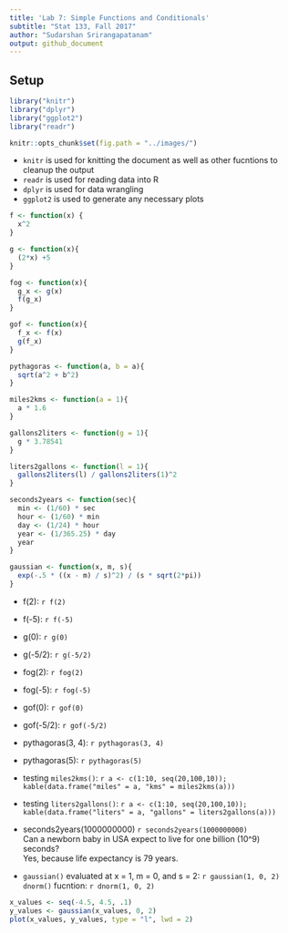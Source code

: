 ```yaml
---
title: 'Lab 7: Simple Functions and Conditionals'
subtitle: "Stat 133, Fall 2017"
author: "Sudarshan Srirangapatanam"
output: github_document
---
```


## Setup

```r
library("knitr")
library("dplyr")
library("ggplot2")
library("readr")

knitr::opts_chunk$set(fig.path = "../images/")
```

+ `knitr` is used for knitting the document as well as other fucntions to cleanup the output
+ `readr` is used for reading data into R
+ `dplyr` is used for data wrangling
+ `ggplot2` is used to generate any necessary plots

```r
f <- function(x) {
  x^2
}

g <- function(x){
  (2*x) +5
}

fog <- function(x){
  g_x <- g(x)
  f(g_x)
}

gof <- function(x){
  f_x <- f(x)
  g(f_x)
}

pythagoras <- function(a, b = a){
  sqrt(a^2 + b^2)
}

miles2kms <- function(a = 1){
  a * 1.6
}

gallons2liters <- function(g = 1){
  g * 3.78541
}

liters2gallons <- function(l = 1){
  gallons2liters(l) / gallons2liters(1)^2
}

seconds2years <- function(sec){
  min <- (1/60) * sec
  hour <- (1/60) * min
  day <- (1/24) * hour
  year <- (1/365.25) * day
  year
}

gaussian <- function(x, m, s){
  exp(-.5 * ((x - m) / s)^2) / (s * sqrt(2*pi))
}
```

+ f(2): `r f(2)`
+ f(-5): `r f(-5)`

+ g(0): `r g(0)`
+ g(-5/2): `r g(-5/2)`

+ fog(2): `r fog(2)`
+ fog(-5): `r fog(-5)`

+ gof(0): `r gof(0)`
+ gof(-5/2): `r gof(-5/2)`

+ pythagoras(3, 4): `r pythagoras(3, 4)`
+ pythagoras(5): `r pythagoras(5)`

+ testing `miles2kms()`:
`r a <- c(1:10, seq(20,100,10)); kable(data.frame("miles" = a, "kms" = miles2kms(a)))`

+ testing `liters2gallons()`:
`r a <- c(1:10, seq(20,100,10)); kable(data.frame("liters" = a, "gallons" = liters2gallons(a)))`

+ seconds2years(1000000000) `r seconds2years(1000000000)`<br>
  Can a newborn baby in USA expect to live for one billion (10^9) seconds?<br>
  Yes, because life expectancy is 79 years.
  
+ `gaussian()` evaluated at x = 1, m = 0, and s = 2: `r gaussian(1, 0, 2)`<br>
`dnorm()` fucntion: `r dnorm(1, 0, 2)`

```r
x_values <- seq(-4.5, 4.5, .1)
y_values <- gaussian(x_values, 0, 2)
plot(x_values, y_values, type = "l", lwd = 2)
```


